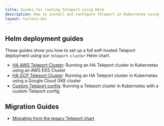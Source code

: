 ```yaml
---
title: Guides for running Teleport using Helm
description: How to install and configure Teleport in Kubernetes using Helm
layout: tocless-doc
---
```


## Helm deployment guides

These guides show you how to set up a full self-hosted Teleport deployment using
our `teleport-cluster` Helm chart.

- [HA AWS Teleport Cluster](./helm-deployments/aws.mdx): Running an HA Teleport cluster in Kubernetes using an AWS EKS Cluster
- [HA GCP Teleport Cluster](./helm-deployments/gcp.mdx): Running an HA Teleport cluster in Kubernetes using a Google Cloud GKE cluster
- [Custom Teleport config](./helm-deployments/custom.mdx): Running a Teleport cluster in Kubernetes with a custom Teleport config

## Migration Guides

- [Migrating from the legacy Teleport chart](./helm-deployments/migration.mdx)


